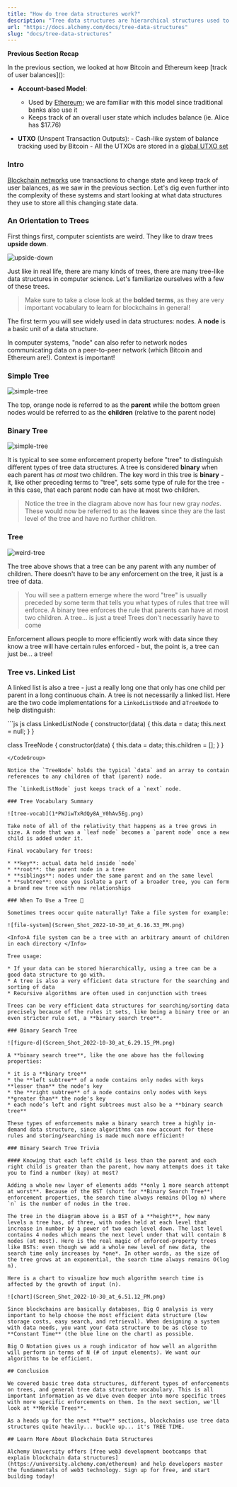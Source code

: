 ```yaml
---
title: "How do tree data structures work?"
description: "Tree data structures are hierarchical structures used to store and organize data. They consist of nodes, with a parent-child relationship, and can have different enforcements such as being binary or a binary search tree."
url: "https://docs.alchemy.com/docs/tree-data-structures"
slug: "docs/tree-data-structures"
---
```


**Previous Section Recap**

In the previous section, we looked at how Bitcoin and Ethereum keep \[track of user balances]\():

* **Account-based Model**:

  * Used by [Ethereum](/docs/what-is-ethereum); we are familiar with this model since traditional banks also use it
  * Keeps track of an overall user state which includes balance (ie. Alice has $17.76)

* **UTXO** (Unspent Transaction Outputs): - Cash-like system of balance tracking used by Bitcoin - All the UTXOs are stored in a [global UTXO set](https://www.blockchain.com/explorer/charts/utxo-count)

### Intro

[Blockchain networks](/docs/what-are-blockchain-networks) use transactions to change state and keep track of user balances, as we saw in the previous section. Let's dig even further into the complexity of these systems and start looking at what data structures they use to store all this changing state data.

### An Orientation to Trees

First things first, computer scientists are weird. They like to draw trees **upside down**.

![upside-down](Screen_Shot_2022-11-30_at_3.25.06_PM.png)

Just like in real life, there are many kinds of trees, there are many tree-like data structures in computer science. Let's familiarize ourselves with a few of these trees.

> Make sure to take a close look at the **bolded terms**, as they are very important vocabulary to learn for blockchains in general!

The first term you will see widely used in data structures: nodes. A **node** is a basic unit of a data structure.

<Info>
  In computer systems, "node" can also refer to network nodes communicating data
  on a peer-to-peer network (which Bitcoin and Ethereum are!). Context is
  important!
</Info>

### Simple Tree

![simple-tree](Screen_Shot_2022-10-29_at_4.06.17_PM.png)

The top, orange node is referred to as the **parent** while the bottom green nodes would be referred to as the **children** (relative to the parent node)

### Binary Tree

![simple-tree](Screen_Shot_2022-10-29_at_4.06.30_PM.png)

It is typical to see some enforcement property before "tree" to distinguish different types of tree data structures. A tree is considered **binary** when each parent has *at most* two children. The key word in this tree is **binary** - it, like other preceding terms to "tree", sets some type of rule for the tree - in this case, that each parent node can have at most two children.

> Notice the tree in the diagram above now has four new gray *nodes*. These would now be referred to as the **leaves** since they are the last level of the tree and have no further children.

### Tree

![weird-tree](Screen_Shot_2022-10-29_at_4.06.40_PM.png)

The tree above shows that a tree can be any parent with any number of children. There doesn't have to be any enforcement on the tree, it just is a tree of data.

> You will see a pattern emerge where the word "tree" is usually preceded by some term that tells you what types of rules that tree will enforce. A binary tree enforces the rule that parents can have at most two children. A tree... is just a tree! Trees don't necessarily have to come

Enforcement allows people to more efficiently work with data since they know a tree will have certain rules enforced - but, the point is, a tree can just be... a tree!

### Tree vs. Linked List

A linked list is also a tree - just a really long one that only has one child per parent in a long continuous chain. A tree is not necessarily a linked list. Here are the two code implementations for a `LinkedListNode` and a`TreeNode` to help distinguish:

<CodeGroup>
  ```js js
  class LinkedListNode {
          constructor(data) {
              this.data = data;
              this.next = null;
          }
  }

  class TreeNode {
  constructor(data) {
  this.data = data;
  this.children = [];
  }
  }

  ```
</CodeGroup>

Notice the `TreeNode` holds the typical `data` and an array to contain references to any children of that (parent) node.

The `LinkedListNode` just keeps track of a `next` node.

### Tree Vocabulary Summary

![tree-vocab](1*PWJiwTxRdQy8A_Y0hAv5Eg.png)

Take note of all of the relativity that happens as a tree grows in size. A node that was a `leaf node` becomes a `parent node` once a new child is added under it.

Final vocabulary for trees:

* **key**: actual data held inside `node`
* **root**: the parent node in a tree
* **siblings**: nodes under the same parent and on the same level
* **subtree**: once you isolate a part of a broader tree, you can form a brand new tree with new relationships

### When To Use a Tree 🌲

Sometimes trees occur quite naturally! Take a file system for example:

![file-system](Screen_Shot_2022-10-30_at_6.16.33_PM.png)

<Info>A file system can be a tree with an arbitrary amount of children in each directory </Info>

Tree usage:

* If your data can be stored hierarchically, using a tree can be a good data structure to go with.
* A tree is also a very efficient data structure for the searching and sorting of data
* Recursive algorithms are often used in conjunction with trees

Trees can be very efficient data structures for searching/sorting data precisely because of the rules it sets, like being a binary tree or an even stricter rule set, a **binary search tree**.

### Binary Search Tree

![figure-d](Screen_Shot_2022-10-30_at_6.29.15_PM.png)

A **binary search tree**, like the one above has the following properties:

* it is a **binary tree**
* the **left subtree** of a node contains only nodes with keys **lesser than** the node's key
* the **right subtree** of a node contains only nodes with keys **greater than** the node's key
* each node’s left and right subtrees must also be a **binary search tree**

These types of enforcements make a binary search tree a highly in-demand data structure, since algorithms can now account for these rules and storing/searching is made much more efficient!

### Binary Search Tree Trivia

#### Knowing that each left child is less than the parent and each right child is greater than the parent, how many attempts does it take you to find a number (key) at most?

Adding a whole new layer of elements adds **only 1 more search attempt at worst**. Because of the BST (short for **Binary Search Tree**) enforcement properties, the search time always remains O(log n) where `n` is the number of nodes in the tree.

The tree in the diagram above is a BST of a **height**, how many levels a tree has, of three, with nodes held at each level that increase in number by a power of two each level down. The last level contains 4 nodes which means the next level under that will contain 8 nodes (at most). Here is the real magic of enforced-property trees like BSTs: even though we add a whole new level of new data, the search time only increases by *one*. In other words, as the size of the tree grows at an exponential, the search time always remains O(log n).

Here is a chart to visualize how much algorithm search time is affected by the growth of input (n).

![chart](Screen_Shot_2022-10-30_at_6.51.12_PM.png)

Since blockchains are basically databases, Big O analysis is very important to help choose the most efficient data structure (low storage costs, easy search, and retrieval). When designing a system with data needs, you want your data structure to be as close to **Constant Time** (the blue line on the chart) as possible.

Big O Notation gives us a rough indicator of how well an algorithm will perform in terms of N (# of input elements). We want our algorithms to be efficient.

## Conclusion

We covered basic tree data structures, different types of enforcements on trees, and general tree data structure vocabulary. This is all important information as we dive even deeper into more specific trees with more specific enforcements on them. In the next section, we'll look at **Merkle Trees**.

As a heads up for the next **two** sections, blockchains use tree data structures quite heavily... buckle up... it's TREE TIME.

## Learn More About Blockchain Data Structures

Alchemy University offers [free web3 development bootcamps that explain blockchain data structures](https://university.alchemy.com/ethereum) and help developers master the fundamentals of web3 technology. Sign up for free, and start building today!
